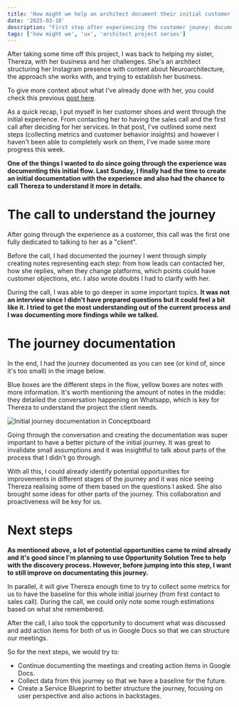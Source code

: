 ```yaml
---
title: 'How might we help an architect document their initial customer flow?'
date: '2025-03-18'
description: "First step after experiencing the customer jouney: documenting the initial flow."
tags: ['how might we', 'ux', 'architect project series']
---
```


After taking some time off this project, I was back to helping my sister, Thereza, with her business and her challenges. She's an architect
 structuring her Instagram presence with content about Neuroarchitecture, the approach she works with, and trying to establish her business.

To give more context about what I've already done with her, you could check this previous [post here](/blog/series-architect-1).

As a quick recap, I put myself in her customer shoes and went through the initial experience. From contacting her to having the sales call
and the first call after deciding for her services. In that post, I've outlined some next steps
(collecting metrics and customer behavior insights) and however I haven't been able to completely work on them, I've made some more progress this week.

**One of the things I wanted to do since going through the experience was documenting this initial flow. Last Sunday, I finally had the time to create
an initial documentation with the experience and also had the chance to call Thereza to understand it more in details.**

# The call to understand the journey

After going through the experience as a customer, this call was the first one fully dedicated to talking to her as a "client". 

Before the call, I had documented the journey I went through simply creating notes representing each step: from how leads can contacted her, how she replies,
when they change platforms, which points could have customer objections, etc. I also wrote doubts I had to clarify with her.

During the call, I was able to go deeper in some important topics. **It was not an interview since I didn't have
prepared questions but it could feel a bit like it. I tried to get the most understanding out of the current process and I was documenting more findings
while we talked.**

# The journey documentation

In the end, I had the journey documented as you can see (or kind of, since it's too small) in the image below.

Blue boxes are the different steps in the flow,
yellow boxes are notes with more information. It's worth mentioning the amount of notes in the middle: they detailed the conversation
happening on Whatsapp, which is key for Thereza to understand the project the client needs. 

![Initial journey documentation in Conceptboard](/assets/images/blog/initial-flow-documentation.png)

Going through the conversation and creating the documentation was super important to have a better picture of the initial journey. It was great to invalidate
small assumptions and it was insightful to talk about parts of the process that I didn't go through.

With all this, I could already identify potential opportunities for improvements in different stages of the journey and it was nice seeing Thereza
realising some of them based on the questions I asked. She also brought some ideas for other parts of the journey. This collaboration and proactiveness 
will be key for us.


# Next steps

**As mentioned above, a lot of potential opportunities came to mind already and it's good since I'm planning to use Opportunity Solution Tree to help with the discovery process.
However, before jumping into this step, I want to still improve on documentating this journey.**

In parallel, it will give Thereza enough time to try to collect some metrics for us to have the baseline for this whole initial journey (from first contact to sales call).
During the call, we could only note some rough estimations based on what she remembered.

After the call, I also took the opportunity to document what was discussed and add action items for both of us in Google Docs so that we can structure our meetings.

So for the next steps, we would try to:
- Continue documenting the meetings and creating action items in Google Docs.
- Collect data from this journey so that we have a baseline for the future.
- Create a Service Blueprint to better structure the journey, focusing on user perspective and also actions in backstages.